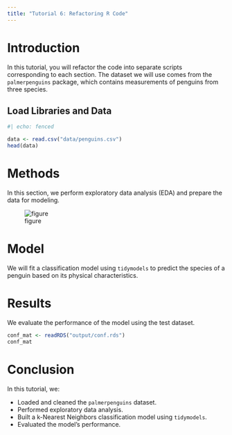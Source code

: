 ```yaml
---
title: "Tutorial 6: Refactoring R Code"
---
```


# Introduction

In this tutorial, you will refactor the code into separate scripts corresponding to each section. The dataset we will use comes from the `palmerpenguins` package, which contains measurements of penguins from three species.

## Load Libraries and Data

```r
#| echo: fenced

data <- read.csv("data/penguins.csv")
head(data)
```

# Methods

In this section, we perform exploratory data analysis (EDA) and prepare the data for modeling.

![figure](output/plot.png)

# Model

We will fit a classification model using `tidymodels` to predict the species of a penguin based on its physical characteristics.


# Results

We evaluate the performance of the model using the test dataset.

```r
conf_mat <- readRDS("output/conf.rds")
conf_mat
```

# Conclusion

In this tutorial, we:

  - Loaded and cleaned the `palmerpenguins` dataset.
- Performed exploratory data analysis.
- Built a k-Nearest Neighbors classification model using `tidymodels`.
- Evaluated the model's performance.
